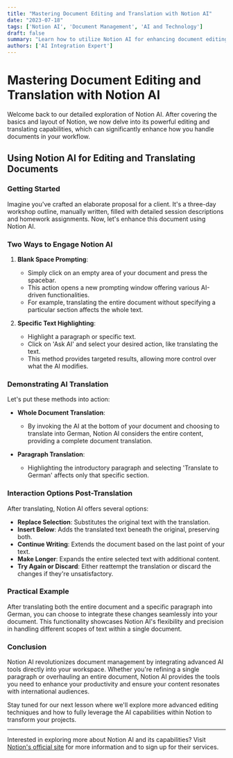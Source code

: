 ```yaml
---
title: "Mastering Document Editing and Translation with Notion AI"
date: "2023-07-18"
tags: ['Notion AI', 'Document Management', 'AI and Technology']
draft: false
summary: "Learn how to utilize Notion AI for enhancing document editing and performing seamless translations directly within your workspace."
authors: ['AI Integration Expert']
---
```


# Mastering Document Editing and Translation with Notion AI

Welcome back to our detailed exploration of Notion AI. After covering the basics and layout of Notion, we now delve into its powerful editing and translating capabilities, which can significantly enhance how you handle documents in your workflow.

## Using Notion AI for Editing and Translating Documents

### Getting Started

Imagine you've crafted an elaborate proposal for a client. It's a three-day workshop outline, manually written, filled with detailed session descriptions and homework assignments. Now, let's enhance this document using Notion AI.

### Two Ways to Engage Notion AI

1. **Blank Space Prompting**:
    - Simply click on an empty area of your document and press the spacebar.
    - This action opens a new prompting window offering various AI-driven functionalities.
    - For example, translating the entire document without specifying a particular section affects the whole text.

2. **Specific Text Highlighting**:
    - Highlight a paragraph or specific text.
    - Click on 'Ask AI' and select your desired action, like translating the text.
    - This method provides targeted results, allowing more control over what the AI modifies.

### Demonstrating AI Translation

Let's put these methods into action:

- **Whole Document Translation**:
    - By invoking the AI at the bottom of your document and choosing to translate into German, Notion AI considers the entire content, providing a complete document translation.

- **Paragraph Translation**:
    - Highlighting the introductory paragraph and selecting 'Translate to German' affects only that specific section.

### Interaction Options Post-Translation

After translating, Notion AI offers several options:
- **Replace Selection**: Substitutes the original text with the translation.
- **Insert Below**: Adds the translated text beneath the original, preserving both.
- **Continue Writing**: Extends the document based on the last point of your text.
- **Make Longer**: Expands the entire selected text with additional content.
- **Try Again or Discard**: Either reattempt the translation or discard the changes if they're unsatisfactory.

### Practical Example

After translating both the entire document and a specific paragraph into German, you can choose to integrate these changes seamlessly into your document. This functionality showcases Notion AI's flexibility and precision in handling different scopes of text within a single document.

### Conclusion

Notion AI revolutionizes document management by integrating advanced AI tools directly into your workspace. Whether you're refining a single paragraph or overhauling an entire document, Notion AI provides the tools you need to enhance your productivity and ensure your content resonates with international audiences.

Stay tuned for our next lesson where we'll explore more advanced editing techniques and how to fully leverage the AI capabilities within Notion to transform your projects.

---

Interested in exploring more about Notion AI and its capabilities? Visit [Notion's official site](https://www.notion.so) for more information and to sign up for their services.
